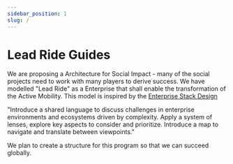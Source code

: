 ```yaml
---
sidebar_position: 1
slug: /
---
```


# Lead Ride Guides

We are proposing a Architecture for Social Impact - many of the social projects need to work with many players to derive success.
We have modelled "Lead Ride" as a Enterprise that shall enable the transformation of the Active Mobility.
This model is inspired by the [Enterprise Stack Design](https://enterprisedesign.io/enterprise-design/stack/) 

"Introduce a shared language to discuss challenges in enterprise environments and ecosystems driven by complexity. 
Apply a system of lenses, explore key aspects to consider and prioritize.
Introduce a map to navigate and translate between viewpoints."

We plan to create a structure for this program so that we can succeed globally.


<GuidesSection className="two-cols" />
